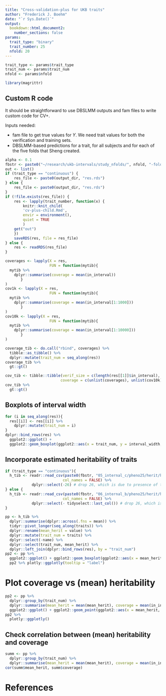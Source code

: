 ```yaml
---
title: "Cross-validation-plus for UKB traits"
author: "Frederick J. Boehm"
date: "`r Sys.Date()`"
output: 
  bookdown::html_document2:
    number_sections: false
params:
  trait_type: "binary"
  trait_number: 25
  nfold: 20
---
```


```r
trait_type <- params$trait_type
trait_num <- params$trait_num
nfold <- params$nfold

library(magrittr)
```


## Custom R code

It should be straightforward to use DBSLMM outputs and fam files to write custom code for CV+.

Inputs needed: 

- fam file to get true values for $Y$. We need trait values for both the verification and training sets.    
- DBSLMM-based predictions for a trait, for all subjects and for each of the five folds that Sheng created. 




```r
alpha <- 0.1
fbstr <- paste0("~/research/ukb-intervals/study_nfolds/", nfold, "-fold/")
out <- list()
if (trait_type == "continuous") {
  	res_file <- paste0(output_dir, "res.rds")
} else {
  	res_file <- paste0(output_dir, "res.rds")
}
if (!file.exists(res_file)) {
  	res <- lapply(trait_number, function(x) {
		knitr::knit_child(
		'cv-plus-child.Rmd', 
		envir = environment(), 
		quiet = TRUE
		)
    get("out")
	})
  	saveRDS(res, file = res_file)
} else {
  	res <- readRDS(res_file)
}
```

```r
coverages <- lapply(X = res, 
                    FUN = function(mytib){
  mytib %>%
	dplyr::summarise(coverage = mean(in_interval))
       }
)
cov1k <- lapply(X = res, 
                    FUN = function(mytib){
  mytib %>%
    dplyr::summarise(coverage = mean(in_interval[1:1000]))
       }
) 
cov10k <- lapply(X = res, 
                    FUN = function(mytib){
  mytib %>%
    dplyr::summarise(coverage = mean(in_interval[1:10000]))
       }
) 

coverage_tib <- do.call("rbind", coverages) %>%
  tibble::as_tibble() %>%
  dplyr::mutate(trait_num = seq_along(res))
coverage_tib %>%
  gt::gt()

```

```r
cov_tib <- tibble::tibble(verif_size = c(length(res[[1]]$in_interval), 10000, 1000), 
                         coverage = c(unlist(coverages), unlist(cov10k), unlist(cov1k)))
cov_tib %>%
  gt::gt()
```

## Boxplots of interval width

```r
for (i in seq_along(res)){
  res[[i]] <- res[[i]] %>%
    dplyr::mutate(trait_num = i)
}
dplyr::bind_rows(res) %>%
  ggplot2::ggplot() + 
  ggplot2::geom_boxplot(ggplot2::aes(x = trait_num, y = interval_width, group = trait_num))
```

## Incorporate estimated heritability of traits

```r
if (trait_type == "continuous"){
  h_tib <- readr::read_csv(paste0(fbstr, "05_internal_c/pheno25/herit/h2.csv"), 
                          col_names = FALSE) %>% 
            dplyr::select(-26) # drop 26, which is due to presence of trailing commas
} else {
  h_tib <- readr::read_csv(paste0(fbstr, "06_internal_b/pheno25/herit/h2.csv"), 
                          col_names = FALSE) %>%
            dplyr::select(- tidyselect::last_col()) # drop 26, which is due to presence of trailing commas
}

pp <- h_tib %>% 
  dplyr::summarise(dplyr::across(.fns = mean)) %>%
  tidyr::pivot_longer(seq_along(traits)) %>%
  dplyr::rename(mean_herit = value) %>%
  dplyr::mutate(trait_num = traits) %>%
  dplyr::select(-name) %>%
  dplyr::select(trait_num, mean_herit) %>%
  dplyr::left_join(dplyr::bind_rows(res), by = "trait_num") 
pp2 <- pp %>%
  ggplot2::ggplot() + ggplot2::geom_boxplot(ggplot2::aes(x = mean_herit, y = interval_width, group = trait_num, colour = as.factor(trait_num), label = trait_num), show.legend = FALSE)
  pp2 %>% plotly::ggplotly(tooltip = "label")
```


# Plot coverage vs (mean) heritability 

```r
pp2 <- pp %>%
  dplyr::group_by(trait_num) %>%
  dplyr::summarise(mean_herit = mean(mean_herit), coverage = mean(in_interval)) %>%
  ggplot2::ggplot() + ggplot2::geom_point(ggplot2::aes(x = mean_herit, y = coverage, colour = as.factor(trait_num))) 
pp2 %>%
  plotly::ggplotly()

```

## Check correlation between (mean) heritability and coverage


```r
summ <- pp %>%
  dplyr::group_by(trait_num) %>%
  dplyr::summarise(mean_herit = mean(mean_herit), coverage = mean(in_interval))
cor(summ$mean_herit, summ$coverage)
```


# References





